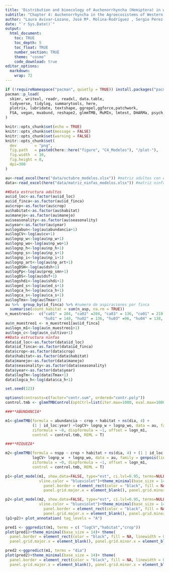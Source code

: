 ```yaml
---
title: 'Distribution and bioecology of Auchenorrhyncha (Hemiptera) in western Andalusian agroecosystems, with data for the control of potential vectors of Xylella fastidiosa'  
subtitle: "Chapter 4: Auchenorrhyncha in the Agroecosistems of Western Andalusia with focus on the vectors of *Xylella fastidiosa*: community description, seasonal abundance, and effects of site-specific, climatic and landscape factors"
author: "Laura Avivar-Lozano, José Mª. Molina-Rodríguez , Sergio Pérez-Guerrero"
date: "`r Sys.Date()`"
output:
  html_document:
    toc: TRUE
    toc_depth: 5
    toc_float: TRUE
    number_section: TRUE
    theme: "cosmo"
    code_download: true
editor_options: 
  markdown: 
    wrap: 72
---
```


```{=html}
<style>
  body {
    text-align: justify;
  }
</style>
```

```r
if (!requireNamespace("pacman", quietly = TRUE)) install.packages("pacman")
pacman::p_load(
  skimr, writexl, readr, readxl, data.table,
  tidyverse, tidylog, summarytools, here,
  plotrix, lubridate, textshape, ggrepel,ggforce,patchwork,
  FSA, vegan, mvabund, reshape2, glmmTMB, MuMIn, lmtest, DHARMa, psych, performance, car, emmeans, sjPlot,effects, visreg, parameters, MASS, effectsize, splines, ggplot2, ggeffects, pROC,tweedie, lubridate,bbmle, moments, flextable,TMB, psych
)
```
```r
knitr::opts_chunk$set(echo = TRUE)
knitr::opts_chunk$set(message = FALSE)
knitr::opts_chunk$set(warning = FALSE)
knitr::opts_chunk$set(
  dev        = "png",
  fig.path   = paste0(here::here("figure", "C4_Modelos"), "/plot-"),
  fig.width  = 10,
  fig.height = 8, 
  dpi=300
)
```

```r
au<-read_excel(here("data/octubre_modelos.xlsx")) #matriz adultos con envieroment
data<-read_excel(here("data/matriz_ninfas_modelos.xlsx")) #matriz ninfas envieroment
```

```r
##Data estructura adultos
au$id_loc<-as.factor(au$id_loc)
au$id_finca<-as.factor(au$id_finca)
au$crop<-as.factor(au$crop)
au$habitat<-as.factor(au$habitat)
au$manejo<-as.factor(au$manejo)
au$seasonality<-as.factor(au$seasonality)
au$year<-as.factor(au$year)
au$logabun<-log(au$abundancia+1)
au$logCV<-log(au$cv+1) 
au$lognp_w<-log(au$np_w+1) 
au$lognp_wo<-log(au$np_wo+1) 
au$lognp_h<-log(au$np_h+1) 
au$lognp_s<-log(au$np_s+1) 
au$lognp_i<-log(au$np_i+1) 
au$lognp_art<-log(au$np_art+1) 
au$logDSH<-log(au$dsh+1)
au$logPp<-log(au$prep_smn+1)
au$logDS<-log(au$dsf+1)
au$logshdi<-log(au$shdi+1)
au$loged_s<-log(au$ed_s+1) 
au$logca_h<-log(au$ca_h+1)
au$logca_s<-log(au$ca_s+1)
au$logTmx<-log(au$Tmax+1)
au %>%  group_by(id_finca) %>% #numero de aspiraciones por finca
  summarise(count_habitat = sum(n_asp, na.rm = TRUE))
n_muestreo1<-  c("ca01" = 204, "ca02" =204, "ca03" = 136, "co01" = 210, "co02" = 210, "co03" = 70, 
                 "hu01" = 148, "hu02" = 136, "hu03" =96, "hu04" = 138, "se01" = 150, "se02" =192)
au$n_muestreo1 <- n_muestreo1[au$id_finca]
au$logn_m1<-log(au$n_muestreo1+1)
au$logn_c<-log(au$n_cultivo+1)
##Data estructura ninfas
data$id_loc<-as.factor(data$id_loc)
data$id_finca<-as.factor(data$id_finca)
data$crop<-as.factor(data$crop)
data$habitat<-as.factor(data$habitat)
data$manejo<-as.factor(data$manejo)
data$seasonality<-as.factor(data$seasonality)
data$year<-as.factor(data$year)
data$logTm<-log(data$Tmax+1)
data$logca_h<-log(data$ca_h+1)
```

```r
set.seed(123)
```

```r
options(contrasts=c(factor="contr.sum", ordered="contr.poly"))
control.tmb <- glmmTMBControl(optCtrl=list(iter.max=1000, eval.max=1000), parallel=10) 
```

```r
###**ABUNDANCIA*

m1<-glmmTMB(formula = abundancia ~ crop + habitat + ns(dia, 4) +
            (1 | id_loc:year) +logCV+ lognp_w + lognp_wo, data = au, family = genpois(link = "log"), 
            ziformula = ~0, dispformula = ~1, offset = logn_m1,
            control = control.tmb, REML = T)

###**RIQUEZA*

m2<-glmmTMB(formula = nspp ~ crop + habitat + ns(dia, 4) + (1 | id_loc:year)+
            logCV+ lognp_w  + lognp_wo, data = au, family = genpois(link = "log"),
            ziformula = ~0, dispformula = ~1, offset = logn_m1, 
            control = control.tmb, REML = T)

```

```r
p1<-plot_model(m1, show.data=FALSE, type="est", ci.lvl=0.95, terms=NULL, show.values=TRUE, value.size = 6, value.offset=0.4, colors =c("brown1","cyan4") ,
               vline.color = "blueviolet")+theme_minimal(base_size = 14)+ theme(
                 panel.border = element_rect(color = "black", fill = NA, linewidth = 0.5),
                 panel.grid.major.x = element_blank(), panel.grid.minor.x = element_blank())

p2<-plot_model(m2, show.data=FALSE, type="est", ci.lvl=0.95, terms=NULL, show.values=TRUE, value.size = 6, value.offset=0.4, colors =c("brown1","cyan4") ,
               vline.color = "blueviolet")+theme_minimal(base_size = 14)+ theme(
                 panel.border = element_rect(color = "black", fill = NA, linewidth = 0.5),
                 panel.grid.major.x = element_blank(), panel.grid.minor.x = element_blank())
(p1+p2)+ plot_annotation( tag_levels = "A")

```

```r
pred1 <- ggpredict(m1, terms = c( "logCV","habitat","crop"))
plot(pred1)+theme_minimal(base_size = 14)+ theme(
  panel.border = element_rect(color = "black", fill = NA, linewidth = 0.5),
  panel.grid.major.x = element_blank(), panel.grid.minor.x = element_blank())
```

```r
pred2 <-ggpredict(m1, terms = "dia")
plot(pred2)+theme_minimal(base_size = 14)+ theme(
  panel.border = element_rect(color = "black", fill = NA, linewidth = 0.5),
  panel.grid.major.x = element_blank(), panel.grid.minor.x = element_blank())
```

